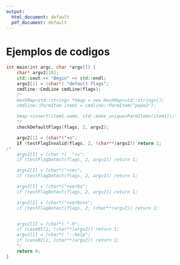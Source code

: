 ```yaml
---
output:
  html_document: default
  pdf_document: default
---
```

# Ejemplos de codigos

```cc
int main(int argc, char *argv[]) {
	char* argv2[10];
	std::cout << "Begin" << std::endl;
	argv2[1] = (char*) "default flags";
	cmdline::CmdLine cmdLine(flags);
	/*
	HashMap<std::string> *hmap = new HashMap<std::string>();
	cmdline::ParmItem item1 = cmdline::ParmItem("pepe2");

	hmap->insert(item1.name, std::make_unique<ParmItem>(item1));
	*/
	checkDefaultFlags(flags, 2, argv2);

	argv2[1] = (char*)"+o";
	if (testFlagInvalid(flags, 2, (char**)argv2)) return 1;
/*
	argv2[1] = (char *)  "+v";
	if (testFlagDetect(flags, 2, argv2)) return 1;

	argv2[1] = (char*)"+ver";
	if (testFlagDetect(flags, 2, argv2)) return 1;

	argv2[1] = (char*)"+verbo";
	if (testFlagDetect(flags, 2, argv2)) return 1;

	argv2[1] = (char*)"+verbose";
	if (testFlagDetect(flags, 2, (char**)argv2)) return 1;


	argv2[1] = (char*) "-h";
	if (case01(2, (char**)argv2)) return 1;
	argv2[1] = (char*) "--help";
	if (case02(2, (char**)argv2)) return 1;
	*/
	return 0;
}
```

